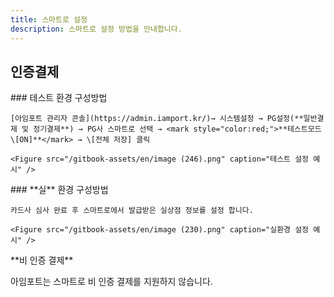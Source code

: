 ```yaml
---
title: 스마트로 설정
description: 스마트로 설정 방법을 안내합니다.
---
```



## 인증결제

<Tabs>
  <Tab title="테스트 결제">
    ### 테스트 환경 구성방법

    [아임포트 관리자 콘솔](https://admin.iamport.kr/)→ 시스템설정 → PG설정(**일반결제 및 정기결제**) → PG사 스마트로 선택 → <mark style="color:red;">**테스트모드 \[ON]**</mark> → \[전체 저장] 클릭

    <Figure src="/gitbook-assets/en/image (246).png" caption="테스트 설정 예시" />
  </Tab>

  <Tab title="실 결제">
    ### **실** 환경 구성방법

    카드사 심사 완료 후 스마트로에서 발급받은 실상점 정보를 설정 합니다.

    <Figure src="/gitbook-assets/en/image (230).png" caption="실환경 설정 예시" />
  </Tab>
</Tabs>

<Hint style="warning">
  **비 인증 결제**

  아임포트는 스마트로 비 인증 결제를 지원하지 않습니다.
</Hint>
